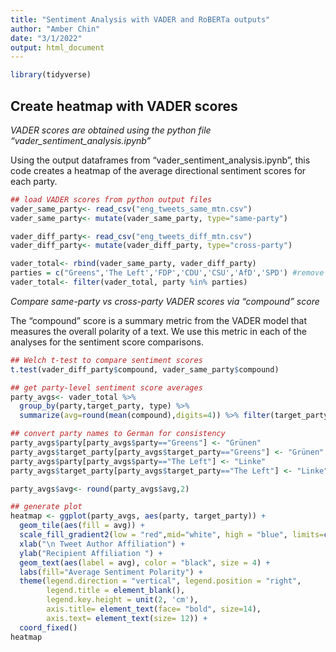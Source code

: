 ```yaml
---
title: "Sentiment Analysis with VADER and RoBERTa outputs"
author: "Amber Chin"
date: "3/1/2022"
output: html_document
---
```


```r
library(tidyverse)
```

## Create heatmap with VADER scores

*VADER scores are obtained using the python file "vader_sentiment_analysis.ipynb"*

Using the output dataframes from "vader_sentiment_analysis.ipynb", this code creates a heatmap of the average directional sentiment scores for each party.

```r
## load VADER scores from python output files
vader_same_party<- read_csv("eng_tweets_same_mtn.csv")
vader_same_party<- mutate(vader_same_party, type="same-party") 

vader_diff_party<- read_csv("eng_tweets_diff_mtn.csv")
vader_diff_party<- mutate(vader_diff_party, type="cross-party")

vader_total<- rbind(vader_same_party, vader_diff_party)
parties = c("Greens",'The Left','FDP','CDU','CSU','AfD','SPD') #remove independent/fraktionlos members
vader_total<- filter(vader_total, party %in% parties)
```

*Compare same-party vs cross-party VADER scores via "compound" score*

The "compound" score is a summary metric from the VADER model that measures the overall polarity of a text. We use this metric in each of the analyses for the sentiment score comparisons.
```r
## Welch t-test to compare sentiment scores
t.test(vader_diff_party$compound, vader_same_party$compound) 
```

```r
## get party-level sentiment score averages
party_avgs<- vader_total %>% 
  group_by(party,target_party, type) %>% 
  summarize(avg=round(mean(compound),digits=4)) %>% filter(target_party %in% parties)

## convert party names to German for consistency 
party_avgs$party[party_avgs$party=="Greens"] <- "Grünen"
party_avgs$target_party[party_avgs$target_party=="Greens"] <- "Grünen"
party_avgs$party[party_avgs$party=="The Left"] <- "Linke"
party_avgs$target_party[party_avgs$target_party=="The Left"] <- "Linke"

party_avgs$avg<- round(party_avgs$avg,2)

## generate plot
heatmap <- ggplot(party_avgs, aes(party, target_party)) +
  geom_tile(aes(fill = avg)) + 
  scale_fill_gradient2(low = "red",mid="white", high = "blue", limits=c(-0.8, 0.8), breaks=seq(-0.8,0.8,by=0.2)) + 
  xlab("\n Tweet Author Affiliation") +
  ylab("Recipient Affiliation ") +
  geom_text(aes(label = avg), color = "black", size = 4) +
  labs(fill="Average Sentiment Polarity") +
  theme(legend.direction = "vertical", legend.position = "right", 
        legend.title = element_blank(),
        legend.key.height = unit(2, 'cm'),
        axis.title= element_text(face= "bold", size=14),
        axis.text= element_text(size= 12)) +
  coord_fixed()
heatmap 
```

